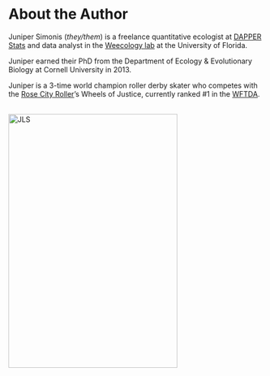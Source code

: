 # About the Author {-#author}

Juniper Simonis (*they/them*) is a freelance quantitative ecologist at [DAPPER Stats](www.dapperstats.com) 
and data analyst in the [Weecology lab](www.weecology.org) at the University of Florida.

Juniper earned their PhD from the Department of Ecology & Evolutionary Biology at Cornell University in 2013.

Juniper is a 3-time world champion roller derby skater who competes with the [Rose City Roller](www.rosecityrollers.com)'s Wheels of Justice, 
currently ranked #1 in the [WFTDA](www.wftda.com).

<br> 
<img src="images/jls1.png" alt="JLS"
	width="333.4" height="500" class ="center"/>